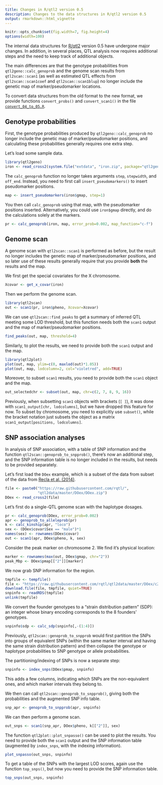 ```yaml
---
title: Changes in R/qtl2 version 0.5
description: Changes to the data structures in R/qtl2 version 0.5
output: rmarkdown::html_vignette
---
```


```r
knitr::opts_chunk$set(fig.width=7, fig.height=4)
options(width=100)
```

The internal data structures for [R/qtl2](http://kbroman.org/qtl2)
version 0.5 have undergone major changes. In addition, in several
places, QTL analysis now requires additional steps and the need to
keep track of additional objects.

The main differences are that the genotype probabilities from
`qtl2geno::calc_genoprob` and the genome scan results from
`qtl2scan::scan1` (as well as estimated QTL effects from
`qtl2scan::scan1coef` and `qtl2scan::scan1blup`) no longer include the
genetic map of marker/pseudomarker locations.

To convert data structures from the old format to the new format, we
provide functions `convert_probs()` and `convert_scan1()` in the file
[`convert_04_to_05.R`](../assets/convert_04_to_05.R).


## Genotype probabilities

First, the genotype probabilities produced by
`qtl2geno::calc_genoprob` no longer include the genetic map of
marker/pseudomarker positions, and calculating these probabilities
generally requires one extra step.

Let's load some sample data.

```r
library(qtl2geno)
iron <- read_cross2(system.file("extdata", "iron.zip", package="qtl2geno"))
```

The `calc_genoprob` function no longer takes arguments `step`,
`stepwidth`, and `off_end`. Instead, you need to first call
`insert_pseudomarkers()` to insert pseudomarker positions.

```r
map <- insert_pseudomarkers(iron$gmap, step=1)
```

You then call `calc_genoprob` using that map, with the pseudomarker
positions inserted. Alternatively, you could use `iron$gmap` directly,
and do the calculations solely at the markers.

```r
pr <- calc_genoprob(iron, map, error_prob=0.002, map_function="c-f")
```

## Genome scan

A genome scan with `qtl2scan::scan1` is performed as before, but the
result no longer includes the genetic map of marker/pseudomarker
positions, and so later use of these results generally require that
you provide **both** the results and the map.

We first get the special covariates for the X chromosome.

```r
Xcovar <- get_x_covar(iron)
```

Then we perform the genome scan.

```r
library(qtl2scan)
out <- scan1(pr, iron$pheno, Xcovar=Xcovar)
```

We can use `qtl2scan::find_peaks` to get a summary of inferred QTL
meeting some LOD threshold, but this function needs both the `scan1`
output and the map of marker/pseudomarker positions.

```r
find_peaks(out, map, threshold=4)
```

Similarly, to plot the results, we need to provide both the `scan1`
output and the map.

```r
library(qtl2plot)
plot(out, map, ylim=c(0, maxlod(out)*1.05))
plot(out, map, lodcolumn=2, col="violetred", add=TRUE)
```

Moreover, to subset `scan1` results, you need to provide both the
`scan1` object and the map.

```r
out_selectedchr <- subset(out, map, chr=c(2, 7, 8, 9, 16))
```

Previously, when subsetting `scan1` objects with brackets (`[ ]`), it
was done with `scan1_output[chr, lodcolumns]`, but we have dropped this
feature for now. To subset by chromosome, you need to explicitly use
`subset()`, while the bracket notation just subsets the object as a
matrix `scan1_output[positions, lodcolumns]`.

## SNP association analyses

In analysis of SNP association, with a table of SNP information and
the function `qtl2scan::genoprob_to_snpprob()`, there's now an
additional step, and the SNP information table is no longer included
in the results, but needs to be provided separately.

Let's first load the `DOex` example, which is a subset of the data
from subset of the data from
[Recla et al. (2014)](http://www.ncbi.nlm.nih.gov/pubmed/24700285).

```r
file <- paste0("https://raw.githubusercontent.com/rqtl/",
               "qtl2data/master/DOex/DOex.zip")
DOex <- read_cross2(file)
```

Let's first do a single-QTL genome scan with the haplotype dosages.

```r
pr <- calc_genoprob(DOex, error_prob=0.002)
apr <- genoprob_to_alleleprob(pr)
k <- calc_kinship(apr, "loco")
sex <- (DOex$covar$Sex == "male")*1
names(sex) <- rownames(DOex$covar)
out <- scan1(apr, DOex$pheno, k, sex)
```

Consider the peak marker on chromosome 2. We find it's physical
location:

```r
marker <- rownames(max(out, DOex$gmap, chr="2"))
peak_Mbp <- DOex$pmap[["2"]][marker]
```

We now grab SNP information for the region.

```r
tmpfile <- tempfile()
file <- "https://raw.githubusercontent.com/rqtl/qtl2data/master/DOex/c2_snpinfo.rds"
download.file(file, tmpfile, quiet=TRUE)
snpinfo <- readRDS(tmpfile)
unlink(tmpfile)
```

We convert the founder genotypes to a "strain distribution
pattern" (SDP): an integer whose binary encoding corresponds to the 8
founders' genotypes.

```r
snpinfo$sdp <- calc_sdp(snpinfo[,-(1:4)])
```

Previously, `qtl2scan::genoprob_to_snpprob` would first partition the
SNPs into groups of equivalent SNPs (within the same marker interval
and having the same strain distribution pattern) and then collapse the
genotype or haplotype probabilities to SNP genotype or allele
probabilities.

The partitioning/indexing of SNPs is now a separate step:

```r
snpinfo <- index_snps(DOex$pmap, snpinfo)
```

This adds a few columns, indicating which SNPs are the non-equivalent
ones, and which marker intervals they belong to.

We then can call `qtl2scan::genoprob_to_snpprob()`, giving both the
probabilities and the augmented SNP info table.

```r
snp_apr <- genoprob_to_snpprob(apr, snpinfo)
```

We can then perform a genome scan.

```r
out_snps <- scan1(snp_apr, DOex$pheno, k[["2"]], sex)
```

The function `qtl2plot::plot_snpasso()` can be used to plot the
results. You need to provide both the `scan1` output and the
SNP information table (augmented by `index_snps`, with the indexing
information).

```r
plot_snpasso(out_snps, snpinfo)
```

To get a table of the SNPs with the largest LOD scores, again use the
function `top_snps()`, but now you need to provide the SNP information
table.

```r
top_snps(out_snps, snpinfo)
```

